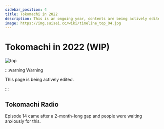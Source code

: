 ```yaml
---
sidebar_position: 4
title: Tokomachi in 2022
description: This is an ongoing year, contents are being actively edited. A Wikipedia-like site to record Tokomachi activities and details. This site is fan-made, unofficial and non-profit.
image: https://img.suisei.cc/wiki/timeline_top_04.jpg
---
```



# Tokomachi in 2022 (WIP)

![top](./top/top_04.jpg)

:::warning Warning

This page is being actively edited.

:::

## Tokomachi Radio

<Date D="2022-01-26" />

Episode 14 came after a 2-month-long gap and people were waiting anxiously for this.

<FYI Topic="Tokomachi Radio Episode 14" Desc="/radio/tokomachi_radio_s2#episode-14" />
